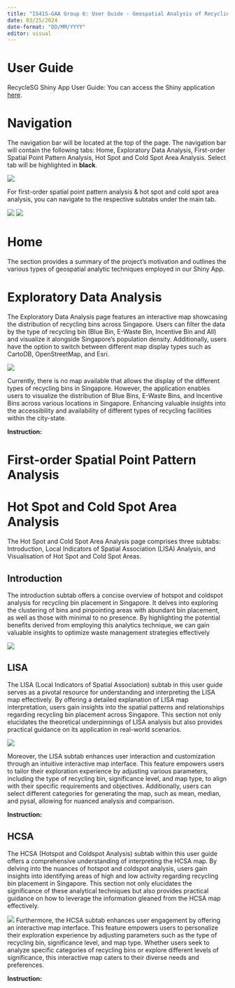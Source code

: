 ```yaml
---
title: "IS415-GAA Group 6: User Guide - Geospatial Analysis of Recycling Bin Distribution in Singapore"
date: 03/25/2024
date-format: "DD/MM/YYYY"
editor: visual
---
```


# User Guide

RecycleSG Shiny App User Guide: You can access the Shiny application [here](https://recyclewatch.shinyapps.io/recyclesgshiny/).

# Navigation

The navigation bar will be located at the top of the page. The navigation bar will contain the following tabs: Home, Exploratory Data Analysis, First-order Spatial Point Pattern Analysis, Hot Spot and Cold Spot Area Analysis. Select tab will be highlighted in **black**.

![](image/Navbar.png)

For first-order spatial point pattern analysis & hot spot and cold spot area analysis, you can navigate to the respective subtabs under the main tab.

![](image/SPP_subtab.png) ![](image/HCSA_subtab.png)

# Home

The section provides a summary of the project's motivation and outlines the various types of geospatial analytic techniques employed in our Shiny App.

# Exploratory Data Analysis

The Exploratory Data Analysis page features an interactive map showcasing the distribution of recycling bins across Singapore. Users can filter the data by the type of recycling bin (Blue Bin, E-Waste Bin, Incentive Bin and All) and visualize it alongside Singapore's population density. Additionally, users have the option to switch between different map display types such as CartoDB, OpenStreetMap, and Esri.

![](image/EDA.png)

Currently, there is no map available that allows the display of the different types of recycling bins in Singapore. However, the application enables users to visualize the distribution of Blue Bins, E-Waste Bins, and Incentive Bins across various locations in Singapore. Enhancing valuable insights into the accessibility and availability of different types of recycling facilities within the city-state.

**Instruction:**

# First-order Spatial Point Pattern Analysis

# Hot Spot and Cold Spot Area Analysis

The Hot Spot and Cold Spot Area Analysis page comprises three subtabs: Introduction, Local Indicators of Spatial Association (LISA) Analysis, and Visualisation of Hot Spot and Cold Spot Areas.

::: {.panel-tabset .nav-pills}
## Introduction

The introduction subtab offers a concise overview of hotspot and coldspot analysis for recycling bin placement in Singapore. It delves into exploring the clustering of bins and pinpointing areas with abundant bin placement, as well as those with minimal to no presence. By highlighting the potential benefits derived from employing this analytics technique, we can gain valuable insights to optimize waste management strategies effectively

![](image/HCSA_intro.png)

## LISA

The LISA (Local Indicators of Spatial Association) subtab in this user guide serves as a pivotal resource for understanding and interpreting the LISA map effectively. By offering a detailed explanation of LISA map interpretation, users gain insights into the spatial patterns and relationships regarding recycling bin placement across Singapore. This section not only elucidates the theoretical underpinnings of LISA analysis but also provides practical guidance on its application in real-world scenarios.

![](image/LISA.png)

Moreover, the LISA subtab enhances user interaction and customization through an intuitive interactive map interface. This feature empowers users to tailor their exploration experience by adjusting various parameters, including the type of recycling bin, significance level, and map type, to align with their specific requirements and objectives. Additionally, users can select different categories for generating the map, such as mean, median, and pysal, allowing for nuanced analysis and comparison.

**Instruction:**

## HCSA

The HCSA (Hotspot and Coldspot Analysis) subtab within this user guide offers a comprehensive understanding of interpreting the HCSA map. By delving into the nuances of hotspot and coldspot analysis, users gain insights into identifying areas of high and low activity regarding recycling bin placement in Singapore. This section not only elucidates the significance of these analytical techniques but also provides practical guidance on how to leverage the information gleaned from the HCSA map effectively.

![](image/HCSA.png) Furthermore, the HCSA subtab enhances user engagement by offering an interactive map interface. This feature empowers users to personalize their exploration experience by adjusting parameters such as the type of recycling bin, significance level, and map type. Whether users seek to analyze specific categories of recycling bins or explore different levels of significance, this interactive map caters to their diverse needs and preferences.

**Instruction:**
:::

